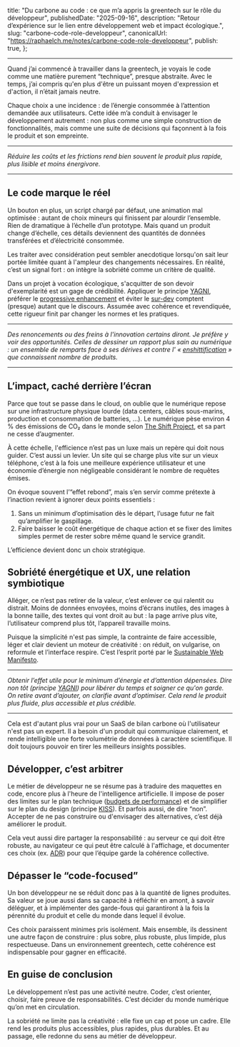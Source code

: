   title:
    "Du carbone au code : ce que m’a appris la greentech sur le rôle du développeur",
  publishedDate: "2025-09-16",
  description:
    "Retour d’expérience sur le lien entre développement web et impact écologique.",
  slug: "carbone-code-role-developpeur",
  canonicalUrl: "https://raphaelch.me/notes/carbone-code-role-developpeur",
  publish: true,
};

---

Quand j’ai commencé à travailler dans la greentech, je voyais le code comme une matière purement “technique”, presque abstraite. Avec le temps, j’ai compris qu'en plus d'être un puissant moyen d'expression et d'action, il n’était jamais neutre.

Chaque choix a une incidence : de l’énergie consommée à l’attention demandée aux utilisateurs. Cette idée m’a conduit à envisager le développement autrement : non plus comme une simple construction de fonctionnalités, mais comme une suite de décisions qui façonnent à la fois le produit et son empreinte.  

---

*Réduire les coûts et les frictions rend bien souvent le produit plus rapide, plus lisible et moins énergivore.*  

---

## Le code marque le réel

Un bouton en plus, un script chargé par défaut, une animation mal optimisée : autant de choix mineurs qui finissent par alourdir l’ensemble. Rien de dramatique à l’échelle d’un prototype. Mais quand un produit change d’échelle, ces détails deviennent des quantités de données transférées et d’électricité consommée.  

Les traiter avec considération peut sembler anecdotique lorsqu'on sait leur portée limitée quant à l'ampleur des changements nécessaires. En réalité, c’est un signal fort : on intègre la sobriété comme un critère de qualité. 

Dans un projet à vocation écologique, s'acquitter de son devoir d'exemplarité est un gage de crédibilité. Appliquer le principe <a href="https://martinfowler.com/bliki/Yagni.html" target="_blank" rel="noreferrer">YAGNI</a>, préférer le <a href="https://developer.mozilla.org/fr/docs/Glossary/Progressive_Enhancement" target="_blank" rel="noreferrer">progressive enhancement</a> et éviter le <a href="https://medium.com/just-tech-it-now/les-sympt%C3%B4mes-de-lover-engineering-78ebd963a81" target="_blank" rel="noreferrer">sur-dev</a> comptent (presque) autant que le discours. Assumée avec cohérence et revendiquée, cette rigueur finit par changer les normes et les pratiques. 

---

*Des renoncements ou des freins à l'innovation certains diront. Je préfère y voir des opportunités. Celles de dessiner un rapport plus sain au numérique : un ensemble de remparts face à ses dérives et contre l' « <a href="https://www.lemonde.fr/idees/article/2025/04/23/la-merdification-ce-processus-inexorable-de-degradation-de-la-qualite-des-services-sur-les-plateformes-numeriques_6599211_3232.html" target="_blank" rel="noreferrer">enshittification</a> » que connaissent nombre de produits.*  

---

## L’impact, caché derrière l’écran  

Parce que tout se passe dans le cloud, on oublie que le numérique repose sur une infrastructure physique lourde (data centers, câbles sous-marins, production et consommation de batteries, ...). Le numérique pèse environ 4 % des émissions de CO₂ dans le monde selon <a href="https://theshiftproject.org/publications/mondes-virtuels-reseaux-double-contrainte-carbone/" target="_blank" rel="noreferrer">The Shift Project</a>, et sa part ne cesse d’augmenter.  

À cette échelle, l'efficience n’est pas un luxe mais un repère qui doit nous guider. C’est aussi un levier. Un site qui se charge plus vite sur un vieux téléphone, c’est à la fois une meilleure expérience utilisateur et une économie d’énergie non négligeable considérant le nombre de requêtes émises.

On évoque souvent l’“effet rebond”, mais s’en servir comme prétexte à l’inaction revient à ignorer deux points essentiels :  
1. Sans un minimum d’optimisation dès le départ, l’usage futur ne fait qu’amplifier le gaspillage.  
2. Faire baisser le coût énergétique de chaque action et se fixer des limites simples permet de rester sobre même quand le service grandit.

L’efficience devient donc un choix stratégique.

## Sobriété énergétique et UX, une relation symbiotique

Alléger, ce n’est pas retirer de la valeur, c’est enlever ce qui ralentit ou distrait. Moins de données envoyées, moins d’écrans inutiles, des images à la bonne taille, des textes qui vont droit au but : la page arrive plus vite, l’utilisateur comprend plus tôt, l’appareil travaille moins.

Puisque la simplicité n'est pas simple, la contrainte de faire accessible, léger et clair devient un moteur de créativité : on réduit, on vulgarise, on reformule et l’interface respire. C’est l’esprit porté par le <a href="https://www.sustainablewebmanifesto.com/" target="_blank" rel="noreferrer">Sustainable Web Manifesto</a>.

---

*Obtenir l’effet utile pour le minimum d’énergie et d’attention dépensées. Dire non tôt (principe <a href="https://fr.wikipedia.org/wiki/YAGNI" target="_blank" rel="noreferrer">YAGNI</a>) pour libérer du temps et soigner ce qu'on garde. On retire avant d’ajouter, on clarifie avant d’optimiser. Cela rend le produit plus fluide, plus accessible et plus crédible.*

---

Cela est d'autant plus vrai pour un SaaS de bilan carbone où l'utilisateur n'est pas un expert. Il a besoin d'un produit qui communique clairement, et rende intelligible une forte volumétrie de données à caractère scientifique. Il doit toujours pouvoir en tirer les meilleurs insights possibles.

## Développer, c’est arbitrer  

Le métier de développeur ne se résume pas à traduire des maquettes en code, encore plus à l'heure de l'intelligence artificielle. Il impose de poser des limites sur le plan technique (<a href="https://addyosmani.com/blog/performance-budgets/" target="_blank" rel="noreferrer">budgets de performance</a>) et de simplifier sur le plan du design (principe <a href="https://en.wikipedia.org/wiki/KISS_principle" target="_blank" rel="noreferrer">KISS</a>). Et parfois aussi, de dire “non”. Accepter de ne pas construire ou d'envisager des alternatives, c’est déjà améliorer le produit.

Cela veut aussi dire partager la responsabilité : au serveur ce qui doit être robuste, au navigateur ce qui peut être calculé à l'affichage, et documenter ces choix (ex. <a href="https://cognitect.com/blog/2011/11/15/documenting-architecture-decisions" target="_blank" rel="noreferrer">ADR</a>) pour que l’équipe garde la cohérence collective.  

## Dépasser le “code-focused”

Un bon développeur ne se réduit donc pas à la quantité de lignes produites. Sa valeur se joue aussi dans sa capacité à réfléchir en amont, à savoir déléguer, et à implémenter des garde-fous qui garantiront à la fois la pérennité du produit et celle du monde dans lequel il évolue.

Ces choix paraissent minimes pris isolément. Mais ensemble, ils dessinent une autre façon de construire : plus sobre, plus robuste, plus limpide, plus respectueuse. Dans un environnement greentech, cette cohérence est indispensable pour gagner en efficacité.  

## En guise de conclusion  

Le développement n’est pas une activité neutre. Coder, c’est orienter, choisir, faire preuve de responsabilités. C’est décider du monde numérique qu’on met en circulation.  

La sobriété ne limite pas la créativité : elle fixe un cap et pose un cadre. Elle rend les produits plus accessibles, plus rapides, plus durables. Et au passage, elle redonne du sens au métier de développeur.